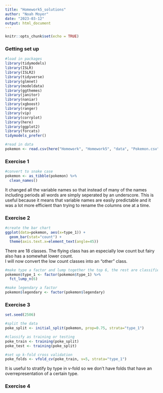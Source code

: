 ```yaml
---
title: "Homework5_solutions"
author: "Noah Moyer"
date: "2023-03-12"
output: html_document
---
```


```r
knitr::opts_chunk$set(echo = TRUE)
```

### Getting set up
```r
#load in packages
library(tidymodels)
library(ISLR)
library(ISLR2)
library(tidyverse)
library(glmnet)
library(modeldata)
library(ggthemes)
library(janitor)
library(naniar)
library(xgboost)
library(ranger)
library(vip)
library(corrplot)
library(here)
library(ggplot2)
library(forcats)
tidymodels_prefer()

#read in data
pokemon <- read.csv(here("Homework", "Homework5", "data", "Pokemon.csv"))
```

### Exercise 1
```r
#convert to snake case
pokemon <- as_tibble(pokemon) %>% 
  clean_names()
```

It changed all the variable names so that instead of many of the names including periods all words are simply seperated by an underscore. This is useful because it means that variable names are easily predictable and it was a lot more efficient than trying to rename the columns one at a time.

### Exercise 2
```r
#create the bar chart
ggplot(data=pokemon, aes(x=type_1)) +
  geom_bar(stat="count") +
  theme(axis.text.x=element_text(angle=45))
```

There are 18 classes. The flying class has an especially low count but fairy also has a somewhat lower count.  
I will now convert the low count classes into an "other" class.
```r
#make type a factor and lump together the top 6, the rest are classified as other
pokemon$type_1 <- factor(pokemon$type_1) %>% 
  fct_lump_n(6)

#make legendary a factor
pokemon$legendary <- factor(pokemon$legendary)
```

### Exercise 3
```r
set.seed(2506)

#split the data
poke_split <- initial_split(pokemon, prop=0.75, strata="type_1")

#classify as training or testing
poke_train <- training(poke_split)
poke_test <- training(poke_split)

#set up k-fold cross validation
poke_folds <- vfold_cv(poke_train, v=5, strata="type_1")
```

It is useful to stratify by type in v-fold so we don't have folds that have an overrepresentation of a certain type.

### Exercise 4